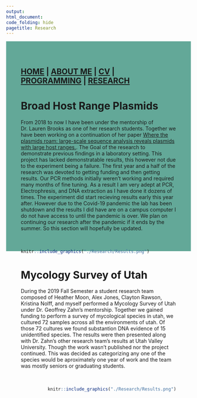 ---
output: 
html_document:
code_folding: hide
pagetitle: Research
---
<style type="text/css">
.main-container {
  max-width: 1800px;
  margin-left: auto;
  margin-right: auto;
}
</style>

<style>
div.blue { background-color:#63a898; border-radius: 5px; padding: 20px;}
</style>
<div class = "blue">



<style>
div.blue { background-color:#63a898; border-radius: 0px; padding: 20px;}
</style>
<div class = "blue">


## [HOME](http://MurderousPolyhedron.github.io/) | [ABOUT ME](http://MurderousPolyhedron.github.io/About_me/) | [CV](http://MurderousPolyhedron.github.io/CV/) | [PROGRAMMING](http://MurderousPolyhedron.github.io/Programming/) | [RESEARCH](http://MurderousPolyhedron.github.io/Research/) 

# Broad Host Range Plasmids

From 2018 to now I have been under the mentorship of Dr. Lauren Brooks as one of her research students. Together we have been working on a continuation of her paper [Where the plasmids roam: large-scale sequence analysis reveals plasmids with large host ranges.](https://www.ncbi.nlm.nih.gov/pmc/articles/PMC6412061/). The Goal of the research to demonstrate previous findings in a laboratory setting. This project has lacked demonstratable results, this however not due to the experiment being a failure. The first year and a half of the research was devoted to getting funding and then getting results. Our PCR methods initially weren't working and required many months of fine tuning. As a result I am very adept at PCR, Electrophresis, and DNA extraction as I have done it dozens of times. The experiment did start recieving results early this year after. However due to the Covid-19 pandemic the lab has been shutdown and the results I did have are on a campus computer I do not have access to until the pandemic is over. We plan on continuing our research after the pandemic if it ends by the summer. So this section will hopefully be updated.

<div style= "float:right;position: relative;top:20px">
```{r, out.width = "600px",echo=FALSE}
knitr::include_graphics("./Research/Results.png")
```

# Mycology Survey of Utah

During the 2019 Fall Semester a student research team composed of Heather Moon, Alex Jones, Clayton Rawson, Kristina Nolff, and myself performed a Mycology Survey of Utah under Dr. Geoffrey Zahn's mentorship. Together we gained funding to perform a survey of mycological species in utah, we cultured 72 samples across all the environments of utah. Of those 72 cultures we found substantion DNA evidence of 15 unidentified species. The results were then presented along with Dr. Zahn's other research team's results at Utah Valley University. Though the work wasn't published nor the project continued. This was decided as categorizing any one of the species would be aproximately one year of work and the team was mostly seniors or graduating students.

<div style= "float:right;position: relative;top:20px">
```{r, out.width = "600px",echo=FALSE}
knitr::include_graphics("./Research/Results.png")
```
